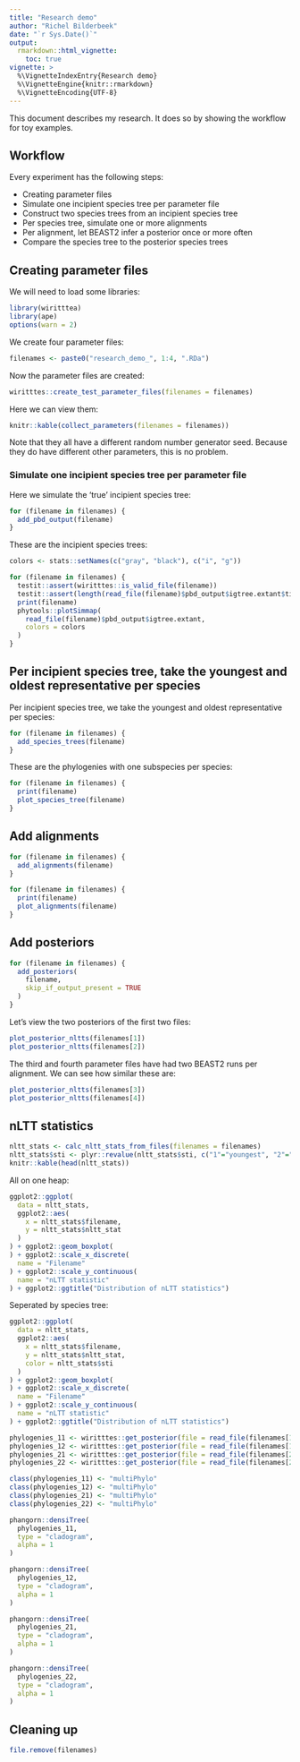 ```yaml
---
title: "Research demo"
author: "Richel Bilderbeek"
date: "`r Sys.Date()`"
output: 
  rmarkdown::html_vignette:
    toc: true
vignette: >
  %\VignetteIndexEntry{Research demo}
  %\VignetteEngine{knitr::rmarkdown}
  %\VignetteEncoding{UTF-8}
---
```


This document describes my research. It does so by
showing the workflow for toy examples.

## Workflow

Every experiment has the following steps:

 * Creating parameter files
 * Simulate one incipient species tree per parameter file
 * Construct two species trees from an incipient species tree
 * Per species tree, simulate one or more alignments
 * Per alignment, let BEAST2 infer a posterior once or more often
 * Compare the species tree to the posterior species trees

## Creating parameter files

We will need to load some libraries:

```r
library(wiritttea)
library(ape)
options(warn = 2)
```


We create four parameter files:

```r
filenames <- paste0("research_demo_", 1:4, ".RDa")
```

Now the parameter files are created:

```r
wiritttes::create_test_parameter_files(filenames = filenames)
```

Here we can view them:

```r
knitr::kable(collect_parameters(filenames = filenames))
```

Note that they all have a different random number generator seed. Because
they do have different other parameters, this is no problem.


### Simulate one incipient species tree per parameter file

Here we simulate the 'true' incipient species tree:

```r
for (filename in filenames) {
  add_pbd_output(filename)  
}
```

These are the incipient species trees:

```r
colors <- stats::setNames(c("gray", "black"), c("i", "g"))

for (filename in filenames) {
  testit::assert(wiritttes::is_valid_file(filename))
  testit::assert(length(read_file(filename)$pbd_output$igtree.extant$tip.label) > 0)
  print(filename)
  phytools::plotSimmap(
    read_file(filename)$pbd_output$igtree.extant, 
    colors = colors
  )
}
```

## Per incipient species tree, take the youngest and oldest representative per species

Per incipient species tree, we take the youngest and oldest representative per species:

```r
for (filename in filenames) {
  add_species_trees(filename)  
}
```

These are the phylogenies with one subspecies
per species:

```r
for (filename in filenames) {
  print(filename)
  plot_species_tree(filename)
}
```

## Add alignments

```r
for (filename in filenames) {
  add_alignments(filename)  
}
```

```r
for (filename in filenames) {
  print(filename)
  plot_alignments(filename)
}
```

## Add posteriors

```r
for (filename in filenames) {
  add_posteriors(
    filename, 
    skip_if_output_present = TRUE
  )
}
```

Let's view the two posteriors of the first two files:

```r
plot_posterior_nltts(filenames[1])
plot_posterior_nltts(filenames[2])
```

The third and fourth parameter files have had two BEAST2 runs per alignment.
We can see how similar these are:

```r
plot_posterior_nltts(filenames[3])
plot_posterior_nltts(filenames[4])
```

## nLTT statistics

```r
nltt_stats <- calc_nltt_stats_from_files(filenames = filenames)
nltt_stats$sti <- plyr::revalue(nltt_stats$sti, c("1"="youngest", "2"="oldest"))
knitr::kable(head(nltt_stats))
```

All on one heap:

```r
ggplot2::ggplot(
  data = nltt_stats,
  ggplot2::aes(
    x = nltt_stats$filename,
    y = nltt_stats$nltt_stat
  )
) + ggplot2::geom_boxplot(
) + ggplot2::scale_x_discrete(
  name = "Filename"
) + ggplot2::scale_y_continuous(
  name = "nLTT statistic"
) + ggplot2::ggtitle("Distribution of nLTT statistics")

```

Seperated by species tree:

```r
ggplot2::ggplot(
  data = nltt_stats,
  ggplot2::aes(
    x = nltt_stats$filename,
    y = nltt_stats$nltt_stat,
    color = nltt_stats$sti
  )
) + ggplot2::geom_boxplot(
) + ggplot2::scale_x_discrete(
  name = "Filename"
) + ggplot2::scale_y_continuous(
  name = "nLTT statistic"
) + ggplot2::ggtitle("Distribution of nLTT statistics")

```


```r
phylogenies_11 <- wiritttes::get_posterior(file = read_file(filenames[1]), sti = 1, ai = 1, pi = 1)$trees
phylogenies_12 <- wiritttes::get_posterior(file = read_file(filenames[1]), sti = 2, ai = 1, pi = 1)$trees
phylogenies_21 <- wiritttes::get_posterior(file = read_file(filenames[2]), sti = 1, ai = 1, pi = 1)$trees
phylogenies_22 <- wiritttes::get_posterior(file = read_file(filenames[2]), sti = 2, ai = 1, pi = 1)$trees

class(phylogenies_11) <- "multiPhylo"
class(phylogenies_12) <- "multiPhylo"
class(phylogenies_21) <- "multiPhylo"
class(phylogenies_22) <- "multiPhylo"

phangorn::densiTree(
  phylogenies_11, 
  type = "cladogram", 
  alpha = 1
)

phangorn::densiTree(
  phylogenies_12, 
  type = "cladogram", 
  alpha = 1
)

phangorn::densiTree(
  phylogenies_21, 
  type = "cladogram", 
  alpha = 1
)

phangorn::densiTree(
  phylogenies_22, 
  type = "cladogram", 
  alpha = 1
)
```

## Cleaning up

```r
file.remove(filenames)
```
